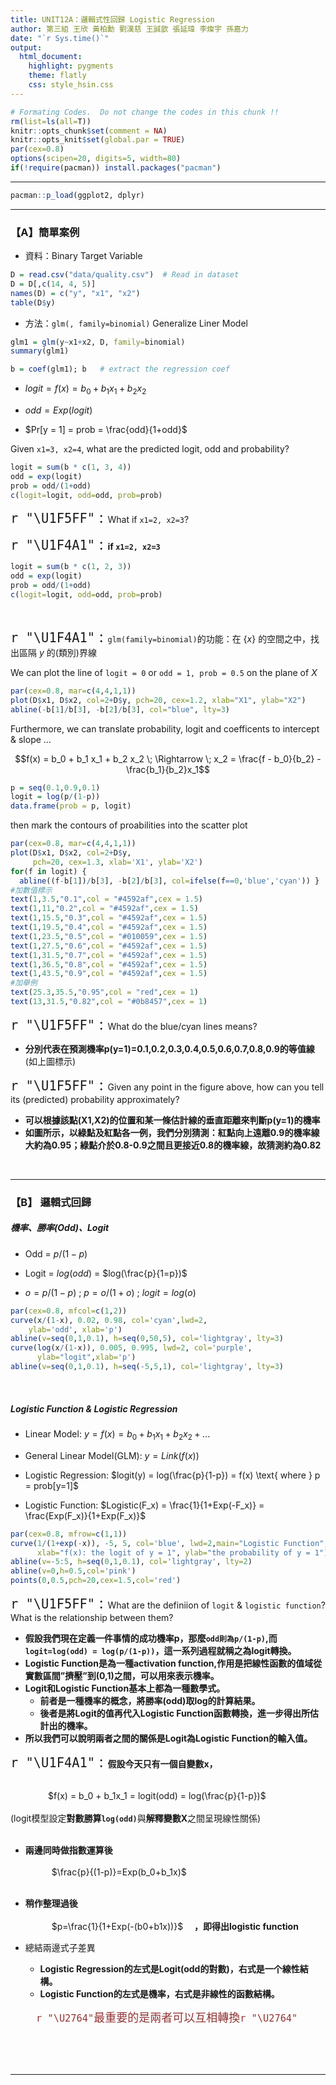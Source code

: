 ```yaml
---
title: UNIT12A：邏輯式性回歸 Logistic Regression
author: 第三組 王欣 黃柏勳 劉漢慈 王誠歆 張延瑋 李燦宇 孫嘉力
date: "`r Sys.time()`"
output: 
  html_document:
    highlight: pygments
    theme: flatly
    css: style_hsin.css
---
```


```r
# Formating Codes.  Do not change the codes in this chunk !!
rm(list=ls(all=T))
knitr::opts_chunk$set(comment = NA)
knitr::opts_knit$set(global.par = TRUE)
par(cex=0.8)
options(scipen=20, digits=5, width=80)
if(!require(pacman)) install.packages("pacman")
```
<hr>

```r
pacman::p_load(ggplot2, dplyr)
```
<hr>

### 【A】簡單案例

+ 資料：Binary Target Variable

```r
D = read.csv("data/quality.csv")  # Read in dataset
D = D[,c(14, 4, 5)]
names(D) = c("y", "x1", "x2")
table(D$y)
```

+ 方法：`glm(, family=binomial)` Generalize Liner Model

```r
glm1 = glm(y~x1+x2, D, family=binomial)
summary(glm1)
```

```r
b = coef(glm1); b   # extract the regression coef
```

+ $logit = f(x) = b_0 + b_1 x_1 + b_2 x_2$

+ $odd = Exp(logit)$

+ $Pr[y = 1] = prob = \frac{odd}{1+odd}$

Given `x1=3, x2=4`, what are the predicted logit, odd and probability?
```r
logit = sum(b * c(1, 3, 4))
odd = exp(logit)
prob = odd/(1+odd)
c(logit=logit, odd=odd, prob=prob)
```

<span style="font-size:24px"> `r "\U1F5FF"` : </span>
What if `x1=2, x2=3`?

<span style="font-size:24px"> `r "\U1F4A1"` : </span>**if `x1=2, x2=3`**
```r
logit = sum(b * c(1, 2, 3))
odd = exp(logit)
prob = odd/(1+odd)
c(logit=logit, odd=odd, prob=prob)
```
<br>

<span style="font-size:24px"> `r "\U1F4A1"` : </span>
`glm(family=binomial)`的功能：在 $\{x\}$ 的空間之中，找出區隔 $y$ 的(類別)界線

We can plot the line of `logit = 0` or `odd = 1, prob = 0.5` on the plane of $X$
```r
par(cex=0.8, mar=c(4,4,1,1))
plot(D$x1, D$x2, col=2+D$y, pch=20, cex=1.2, xlab="X1", ylab="X2")
abline(-b[1]/b[3], -b[2]/b[3], col="blue", lty=3)
```

Furthermore, we can translate probability, logit and coefficents to intercept & slope ...

$$f(x) = b_0 + b_1 x_1 + b_2 x_2 \; \Rightarrow \;  x_2 = \frac{f - b_0}{b_2} - \frac{b_1}{b_2}x_1$$

```r
p = seq(0.1,0.9,0.1)
logit = log(p/(1-p))
data.frame(prob = p, logit)
```

then mark the contours of proabilities into the scatter plot 
```r
par(cex=0.8, mar=c(4,4,1,1))
plot(D$x1, D$x2, col=2+D$y,
     pch=20, cex=1.3, xlab='X1', ylab='X2')
for(f in logit) {
  abline((f-b[1])/b[3], -b[2]/b[3], col=ifelse(f==0,'blue','cyan')) }
#加數值標示
text(1,3.5,"0.1",col = "#4592af",cex = 1.5)
text(1,11,"0.2",col = "#4592af",cex = 1.5)
text(1,15.5,"0.3",col = "#4592af",cex = 1.5)
text(1,19.5,"0.4",col = "#4592af",cex = 1.5)
text(1,23.5,"0.5",col = "#010059",cex = 1.5)
text(1,27.5,"0.6",col = "#4592af",cex = 1.5)
text(1,31.5,"0.7",col = "#4592af",cex = 1.5)
text(1,36.5,"0.8",col = "#4592af",cex = 1.5)
text(1,43.5,"0.9",col = "#4592af",cex = 1.5)
#加舉例
text(25.3,35.5,"0.95",col = "red",cex = 1)
text(13,31.5,"0.82",col = "#0b8457",cex = 1)
```

<span style="font-size:24px"> `r "\U1F5FF"` : </span>
What do the blue/cyan lines means?<br>

+ **分別代表在預測機率p(y=1)=0.1,0.2,0.3,0.4,0.5,0.6,0.7,0.8,0.9的等值線**
(如上圖標示)


<span style="font-size:24px"> `r "\U1F5FF"` : </span>
Given any point in the figure above, how can you tell its (predicted) probability approximately?<br>

+ **可以根據該點(X1,X2)的位置和某一條估計線的垂直距離來判斷p(y=1)的機率**
+ **如圖所示，以綠點及紅點各一例，我們分別猜測：紅點向上遠離0.9的機率線大約為0.95；綠點介於0.8-0.9之間且更接近0.8的機率線，故猜測約為0.82**

<br><hr>

### 【B】 邏輯式回歸

##### 機率、勝率(Odd)、Logit

+ Odd =  $p/(1-p)$

+ Logit = $log(odd)$ = $log(\frac{p}{1=p})$

+ $o = p/(1-p)$ ; $p = o/(1+o)$ ;  $logit = log(o)$

```r
par(cex=0.8, mfcol=c(1,2))
curve(x/(1-x), 0.02, 0.98, col='cyan',lwd=2, 
    ylab='odd', xlab='p')
abline(v=seq(0,1,0.1), h=seq(0,50,5), col='lightgray', lty=3)
curve(log(x/(1-x)), 0.005, 0.995, lwd=2, col='purple', 
      ylab="logit",xlab='p')
abline(v=seq(0,1,0.1), h=seq(-5,5,1), col='lightgray', lty=3)
```
<br>

##### Logistic Function & Logistic Regression

+ Linear Model: $y = f(x) = b_0 + b_1x_1 + b_2x_2 + ...$

+ General Linear Model(GLM): $y = Link(f(x))$ 

+ Logistic Regression: $logit(y) = log(\frac{p}{1-p}) = f(x) \text{ where } p = prob[y=1]$ 

+ Logistic Function: $Logistic(F_x) = \frac{1}{1+Exp(-F_x)} = \frac{Exp(F_x)}{1+Exp(F_x)}$

```r
par(cex=0.8, mfrow=c(1,1))
curve(1/(1+exp(-x)), -5, 5, col='blue', lwd=2,main="Logistic Function",
      xlab="f(x): the logit of y = 1", ylab="the probability of y = 1")
abline(v=-5:5, h=seq(0,1,0.1), col='lightgray', lty=2)
abline(v=0,h=0.5,col='pink')
points(0,0.5,pch=20,cex=1.5,col='red')
```

<span style="font-size:24px"> `r "\U1F5FF"` : </span>
What are the definiion of `logit` & `logistic function`? What is the relationship between them?<br>

+ **假設我們現在定義一件事情的成功機率p，那麼`odd則為p/(1-p)`,而`logit=log(odd) = log(p/(1-p))`，這一系列過程就稱之為logit轉換。**
+ **Logistic Function是為一種activation function,作用是把線性函數的值域從實數區間"擠壓"到(0,1)之間，可以用來表示機率。**
+ **Logit和Logistic Function基本上都為一種數學式。**
    + **前者是一種機率的概念，將勝率(odd)取log的計算結果。**
    + **後者是將Logit的值再代入Logistic Function函數轉換，進一步得出所估計出的機率。**
+ **所以我們可以說明兩者之間的關係是Logit為Logistic Function的輸入值。**

<span style="font-size:24px"> `r "\U1F4A1"` : </span>
 **假設今天只有一個自變數x，**<br><br>

&emsp;&emsp;&emsp;&emsp; $f(x) = b_0 + b_1x_1 = logit(odd) = log(\frac{p}{1-p})$ <br><br>
(logit模型設定**對數勝算`log(odd)`**與**解釋變數X**之間呈現線性關係)<br><br>

+ **兩邊同時做指數運算後**<br><br>
&emsp;&emsp;&emsp;$\frac{p}{(1-p)}=Exp(b_0+b_1x)$<br><br>
+ **稍作整理過後**<br><br>
&emsp;&emsp;&emsp;$p=\frac{1}{1+Exp(-(b0+b1x))}$
&emsp;**，即得出logistic function**

+ 總結兩邊式子差異
    + **Logistic Regression的左式是Logit(odd的對數)，右式是一个線性結構。**
    + **Logistic Function的左式是機率，右式是非線性的函數結構。**

<span style="font-size:18px"> &emsp;&emsp; <font color="#913535">`r "\U2764"`最重要的是兩者可以互相轉換`r "\U2764"`</font></span>


<br><br><br><hr>



